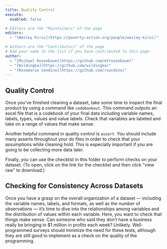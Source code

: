 ```yaml
---
title: Quality Control
execute: 
  enabled: false

# Editors are the "Maintainers" of the page
editors:
  - "[Wesley Kirui](https://poverty-action.org/people/wesley-kirui)"

# Authors are the "Contributors" of the page
# Add your name to the list if you have contributed to this page
author:
  - "[Michael Rosenbaum](https://github.com/mfrosenbaum)"
  - "[Wildingka](https://github.com/wildingka)"
  - "[Rosemarie Sandino](https://github.com/rsandino)"
---
```


## Quality Control

Once you’ve finished cleaning a dataset, take some time to inspect the final product by using a command like `codebookout`. This command outputs an excel file that is a codebook of your final data including variable names, labels, types, values and value labels. Check that variables are labeled and take on a range of values that make sense. 

Another helpful command in quality control is `assert`. You should include many asserts throughout your do files in order to check that your assumptions while cleaning hold. This is especially important if you are going to be collecting more data later. 

Finally, you can use the checklist in this folder to perform checks on your dataset. (To open, click on the link for the checklist and then click "view raw" to download.)

## Checking for Consistency Across Datasets

Once you have a grasp on the overall organization of a dataset — including the variable names, labels, and formats, as well as the number of observations — it’s time to dive into the relationships among variables and the distribution of values within each variable. Here, you want to check that things make sense. Can someone who said they don’t have a business really be bringing in $1 million in profits each week? Unlikely. Well-programmed surveys should minimize the need for these tests, although they are still good to implement as a check on the quality of the programming.